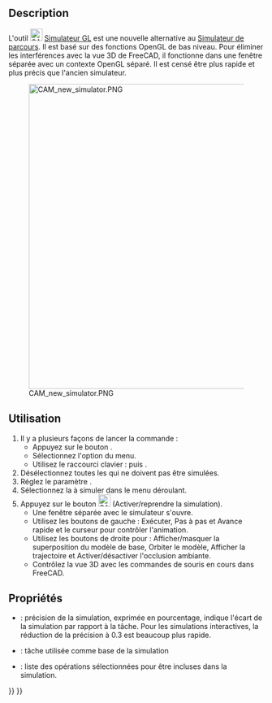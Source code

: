 <languages/>

{{Docnav/fr
|[[CAM_Simulator/fr|Simulateur de parcours]]
|[[CAM_SelectLoop/fr|Sélectionner une boucle]]
|[[CAM_Workbench/fr|Atelier CAM]]
|IconL=CAM_Simulator.svg
|IconR=CAM_SelectLoop.svg
|IconC=Workbench_CAM.svg
}}

{{GuiCommand/fr
|Name=CAM Simulateur GL
|MenuLocation=CAM → Simuler le parcours (nouvelle version)
|Workbenches=[[CAM_Workbench/fr|CAM]]
|Shortcut={{KEY|P}} {{KEY|N}}
|Version=1.0
|SeeAlso=[[CAM_Simulator/fr|CAM Simulateur de parcours]]
}}

==Description==

L'outil [[Image:CAM_SimulatorGL.svg|24px]] [[CAM_SimulatorGL/fr|Simulateur GL]] est une nouvelle alternative au [[CAM_Simulator/fr|Simulateur de parcours]]. Il est basé sur des fonctions OpenGL de bas niveau. Pour éliminer les interférences avec la vue 3D de FreeCAD, il fonctionne dans une fenêtre séparée avec un contexte OpenGL séparé. Il est censé être plus rapide et plus précis que l'ancien simulateur.

[[Image:CAM_new_simulator.PNG|600px]]

<span id="Usage"></span>
==Utilisation==

# Il y a plusieurs façons de lancer la commande :
#* Appuyez sur le bouton {{Button|[[Image:CAM_SimulatorGL.svg|16px]] [[CAM_SimulatorGL/fr|Simuler le parcours (nouvelle version)]]}}.
#* Sélectionnez l'option {{MenuCommand|CAM → [[Image:CAM_Simulator.svg|16px]] Simuler le parcours (nouvelle version)}} du menu.
#* Utilisez le raccourci clavier : {{KEY|P}} puis {{KEY|N}}.
# Désélectionnez toutes les {{MenuCommand|Opérations}} qui ne doivent pas être simulées.
# Réglez le paramètre {{MenuCommand|Précision}}.
# Sélectionnez la {{MenuCommand|Tâche}} à simuler dans le menu déroulant.
# Appuyez sur le bouton [[Image:CAM_BPlay.svg|24px]] (Activer/reprendre la simulation).
#* Une fenêtre séparée avec le simulateur s'ouvre.
#* Utilisez les boutons de gauche : Exécuter, Pas à pas et Avance rapide et le curseur pour contrôler l'animation.
#* Utilisez les boutons de droite pour : Afficher/masquer la superposition du modèle de base, Orbiter le modèle, Afficher la trajectoire et Activer/désactiver l'occlusion ambiante.
#* Contrôlez la vue 3D avec les commandes de souris en cours dans FreeCAD.

<span id="Properties"></span>
==Propriétés==

* {{PropertyData|Accuracy}} : précision de la simulation, exprimée en pourcentage, indique l'écart de la simulation par rapport à la tâche. Pour les simulations interactives, la réduction de la précision à 0.3 est beaucoup plus rapide.
* {{PropertyData|Job}} : tâche utilisée comme base de la simulation
* {{PropertyData|Operation List}} : liste des opérations sélectionnées pour être incluses dans la simulation.


{{Docnav/fr
|[[CAM_Simulator/fr|Simulateur de parcours]]
|[[CAM_SelectLoop/fr|Sélectionner une boucle]]
|[[CAM_Workbench/fr|Atelier CAM]]
|IconL=CAM_Simulator.svg
|IconR=CAM_SelectLoop.svg
|IconC=Workbench_CAM.svg
}}

{{CAM_Tools_navi{{#translation:}}}}
{{Userdocnavi{{#translation:}}}}